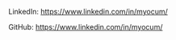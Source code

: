 LinkedIn: <a href="https://www.linkedin.com/in/myocum/" target="blank">https://www.linkedin.com/in/myocum/</a>

GitHub: <a href="https://www.linkedin.com/in/myocum/" target="blank">https://www.linkedin.com/in/myocum/</a>
